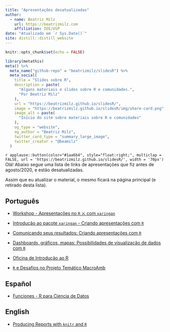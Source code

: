 ```yaml
---
title: "Apresentações desatualizadas"
author:
  - name: Beatriz Milz 
    url: https://beatrizmilz.com
    affiliation: IEE/USP
date: "Atualizado em `r Sys.Date()`"
site: distill::distill_website
---
```


```r
knitr::opts_chunk$set(echo = FALSE)
```

```r
library(metathis)
meta() %>%
  meta_name("github-repo" = "beatrizmilz/slidesR") %>% 
  meta_social(
    title = "Slides sobre R",
    description = paste(
      "Alguns materiais e slides sobre R e comunidades.",
      "Por Beatriz Milz"
    ),
    url = "https://beatrizmilz.github.io/slidesR/",
    image = "https://beatrizmilz.github.io/slidesR/img/share-card.png",
    image_alt = paste(
      "Início do site sobre materiais sobre R e comunidades"
    ),
    og_type = "website",
    og_author = "Beatriz Milz",
    twitter_card_type = "summary_large_image",
    twitter_creator = "@beamilz"
  )
```




`r applause::button(color="#1aa6b4", style="float:right;", multiclap = FALSE, url = 'https://beatrizmilz.github.io/slidesR/', width = '70px')` Olá! Abaixo segue uma lista de links de apresentações que fiz antes de agosto/2020, e estão desatualizadas. 

Assim que eu atualizar o material, o mesmo ficará na página principal (e retirado desta lista).

   
## Português


- <i class="fas fa-chalkboard-teacher"></i> [Workshop - Apresentações no `R` ⚔ com `xaringan`](https://beatrizmilz.github.io/aMostra-IME-2019-Xaringan/)

- <i class="fas fa-chalkboard-teacher"></i> [Introdução ao pacote `xaringan` - Criando apresentações com `R`](https://beatrizmilz.github.io/IME-27-08-2019/)

- <i class="fab fa-meetup"></i> [Comunicando seus resultados: Criando apresentações com `R`](https://beatrizmilz.github.io/IV-SER-RLadies/)



- <i class="fab fa-meetup"></i> [Dashboards, gráficos, mapas: Possibilidades de visualização de dados com `R`](https://beatrizmilz.github.io/NerdzaoWeek/)

- <i class="fas fa-chalkboard-teacher"></i> [Oficina de Introdução ao R](https://beatrizmilz.github.io/Oficina_intro_R_UFABC_2018)


- <i class="fas fa-chalkboard-teacher"></i> [`R` e Desafios no Projeto Temático MacroAmb](https://beatrizmilz.github.io/apresentacao_R_MMP_17-10-2018)

## Español

- <i class="fas fa-chalkboard-teacher"></i> [Funciones - R para Ciencia de Datos](https://beatrizmilz.github.io/2020-R4DS-Functions/)


## English

-  <i class="fas fa-chalkboard-teacher"></i> [Producing Reports with `knitr` and `R`](https://beatrizmilz.github.io/CODATASP18_knitr)